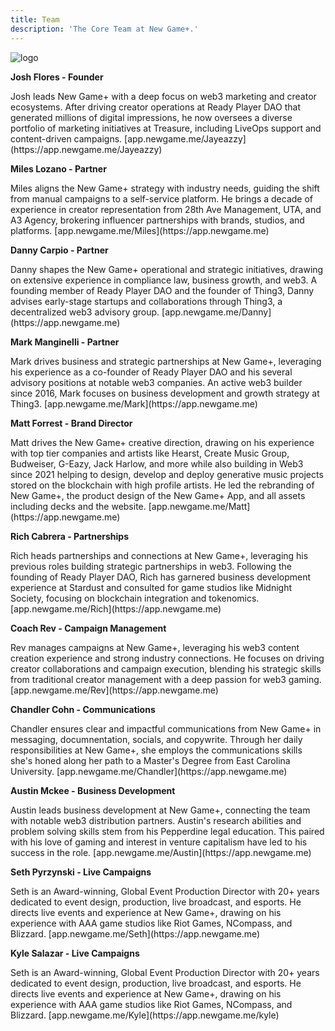 ```yaml
---
title: Team
description: 'The Core Team at New Game+.'
---
```


<img alt="logo" classname="block" src="/images/logomark-splash.svg" />

**Josh Flores - Founder**

<Expandable title="Bio">
  Josh leads New Game+ with a deep focus on web3 marketing and creator ecosystems. After driving creator operations at Ready Player DAO that generated millions of digital impressions, he now oversees a diverse portfolio of marketing initiatives at Treasure, including LiveOps support and content-driven campaigns.

  <ResponseField name="New Game+ Profile:">
    [app.newgame.me/Jayeazzy](https://app.newgame.me/Jayeazzy)
  </ResponseField>
</Expandable>

**Miles Lozano - Partner**

<Expandable title="Bio">
  Miles aligns the New Game+ strategy with industry needs, guiding the shift from manual campaigns to a self-service platform. He brings a decade of experience in creator representation from 28th Ave Management, UTA, and A3 Agency, brokering influencer partnerships with brands, studios, and platforms.

  <ResponseField name="New Game+ Profile:">
    [app.newgame.me/Miles](https://app.newgame.me)
  </ResponseField>
</Expandable>

**Danny Carpio - Partner**

<Expandable title="Bio">
  Danny shapes the New Game+ operational and strategic initiatives, drawing on extensive experience in compliance law, business growth, and web3. A founding member of Ready Player DAO and the founder of Thing3, Danny advises early-stage startups and collaborations through Thing3, a decentralized web3 advisory group.

  <ResponseField name="New Game+ Profile:">
    [app.newgame.me/Danny](https://app.newgame.me)
  </ResponseField>
</Expandable>

**Mark Manginelli - Partner**

<Expandable title="Bio">
  Mark drives business and strategic partnerships at New Game+, leveraging his experience as a co-founder of Ready Player DAO and his several advisory positions at notable web3 companies. An active web3 builder since 2016, Mark focuses on business development and growth strategy at Thing3.

  <ResponseField name="New Game+ Profile:">
    [app.newgame.me/Mark](https://app.newgame.me)
  </ResponseField>
</Expandable>

**Matt Forrest - Brand Director**

<Expandable title="Bio">
  Matt drives the New Game+ creative direction, drawing on his experience with top tier companies and artists like Hearst, Create Music Group, Budweiser, G-Eazy, Jack Harlow, and more while also building in Web3 since 2021 helping to design, develop and deploy generative music projects stored on the blockchain with high profile artists. He led the rebranding of New Game+, the product design of the New Game+ App, and all assets including decks and the website.

  <ResponseField name="New Game+ Profile:">
    [app.newgame.me/Matt](https://app.newgame.me)
  </ResponseField>
</Expandable>

**Rich Cabrera - Partnerships**

<Expandable title="Bio">
  Rich heads partnerships and connections at New Game+, leveraging his previous roles building strategic partnerships in web3. Following the founding of Ready Player DAO, Rich has garnered business development experience at Stardust and consulted for game studios like Midnight Society, focusing on blockchain integration and tokenomics.

  <ResponseField name="New Game+ Profile:">
    [app.newgame.me/Rich](https://app.newgame.me)
  </ResponseField>
</Expandable>

**Coach Rev - Campaign Management**

<Expandable title="Bio">
  Rev manages campaigns at New Game+, leveraging his web3 content creation experience and strong industry connections. He focuses on driving creator collaborations and campaign execution, blending his strategic skills from traditional creator management with a deep passion for web3 gaming.

  <ResponseField name="New Game+ Profile:">
    [app.newgame.me/Rev](https://app.newgame.me)
  </ResponseField>
</Expandable>

**Chandler Cohn - Communications**

<Expandable title="Bio">
  Chandler ensures clear and impactful communications from New Game+ in messaging, documnentation, socials, and copywrite. Through her daily responsibilities at New Game+, she employs the communications skills she's honed along her path to a Master's Degree from East Carolina University.

  <ResponseField name="New Game+ Profile:">
    [app.newgame.me/Chandler](https://app.newgame.me)
  </ResponseField>
</Expandable>

**Austin Mckee - Business Development**

<Expandable title="Bio">
  Austin leads business development at New Game+, connecting the team with notable web3 distribution partners. Austin's research abilities and problem solving skills stem from his Pepperdine legal education. This paired with his love of gaming and interest in venture capitalism have led to his success in the role.

  <ResponseField name="New Game+ Profile:">
    [app.newgame.me/Austin](https://app.newgame.me)
  </ResponseField>
</Expandable>

**Seth Pyrzynski - Live Campaigns**

<Expandable title="Bio">
  Seth is an Award-winning, Global Event Production Director with 20+ years dedicated to event design, production, live broadcast, and esports. He directs live events and experience at New Game+, drawing on his experience with AAA game studios like Riot Games, NCompass, and Blizzard.

  <ResponseField name="New Game+ Profile:">
    [app.newgame.me/Seth](https://app.newgame.me)
  </ResponseField>
</Expandable>

**Kyle Salazar - Live Campaigns**

<Expandable title="Bio">
  Seth is an Award-winning, Global Event Production Director with 20+ years dedicated to event design, production, live broadcast, and esports. He directs live events and experience at New Game+, drawing on his experience with AAA game studios like Riot Games, NCompass, and Blizzard.

  <ResponseField name="New Game+ Profile:">
    [app.newgame.me/Kyle](https://app.newgame.me/kyle)
  </ResponseField>
</Expandable>